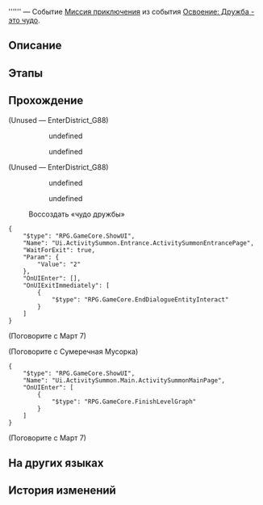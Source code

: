 {{Дополнить|Диалоги.}}
{{Миссия Инфобокс
|id              = 8024203
|Название        = 
|Изображение     = Миссия Освоения .png
|Тип             = Миссия приключения
|События         = Освоение: Дружба - это чудо
|Глава           = 
|Условия         = Завершена [[Миссия приключения]] ''[[Старые друзья, новые друзья?]]''
|Персонажи       = Март 7; Первопроходец; Сумеречная Мусорка
|СтартЛокация    = Пригородные снежные поля
|Мир             = Ярило-VI
|Локации         = Пригородные снежные поля
|Предыдущая      = Старые друзья, новые друзья?
|Следующая       = 
|Награды         = 
}}
'''''' — Событие [[Миссия приключения]] из события [[Освоение: Дружба - это чудо]].

==Описание==
{{Описание|<!--официальное описание из Перекрёстка судеб-->}}

==Этапы==


==Прохождение==
{{Дополнить}}


;(Unused &mdash; EnterDistrict_G88)
<!--Unknown TalkSentence: 802440202-->
:<!--Unknown TalkSentence: 802440203-->
:<!--Unknown TalkSentence: 802440204-->
:<!--Unknown TalkSentence: 802440205-->
:<!--Unknown TalkSentence: 802440206-->
::{{Диалог|Стрелка}} undefined
::<!--Unknown TalkSentence: 802440208-->
::<!--Unknown TalkSentence: 802440209-->
::<!--Unknown TalkSentence: 802440210-->
::<!--Unknown TalkSentence: 802440211-->
::<!--Unknown TalkSentence: 802440212-->
::<!--Unknown TalkSentence: 802440213-->
::<!--Unknown TalkSentence: 802440214-->
::{{Диалог|Стрелка}} undefined
::<!--Unknown TalkSentence: 802440210-->
::<!--Unknown TalkSentence: 802440211-->
::<!--Unknown TalkSentence: 802440212-->
::<!--Unknown TalkSentence: 802440213-->
::<!--Unknown TalkSentence: 802440214-->
:<!--Unknown TalkSentence: 802440210-->
:<!--Unknown TalkSentence: 802440211-->
:<!--Unknown TalkSentence: 802440212-->
:<!--Unknown TalkSentence: 802440213-->
:<!--Unknown TalkSentence: 802440214-->


;(Unused &mdash; EnterDistrict_G88)
<!--Unknown TalkSentence: 802440202-->
:<!--Unknown TalkSentence: 802440203-->
:<!--Unknown TalkSentence: 802440204-->
:<!--Unknown TalkSentence: 802440205-->
:<!--Unknown TalkSentence: 802440206-->
::{{Диалог|Стрелка}} undefined
::<!--Unknown TalkSentence: 802440208-->
::<!--Unknown TalkSentence: 802440209-->
::<!--Unknown TalkSentence: 802440210-->
::<!--Unknown TalkSentence: 802440211-->
::<!--Unknown TalkSentence: 802440212-->
::<!--Unknown TalkSentence: 802440213-->
::<!--Unknown TalkSentence: 802440214-->
::{{Диалог|Стрелка}} undefined
::<!--Unknown TalkSentence: 802440210-->
::<!--Unknown TalkSentence: 802440211-->
::<!--Unknown TalkSentence: 802440212-->
::<!--Unknown TalkSentence: 802440213-->
::<!--Unknown TalkSentence: 802440214-->
:<!--Unknown TalkSentence: 802440210-->
:<!--Unknown TalkSentence: 802440211-->
:<!--Unknown TalkSentence: 802440212-->
:<!--Unknown TalkSentence: 802440213-->
:<!--Unknown TalkSentence: 802440214-->

:{{Диалог|Журнал путешествий}} Воссоздать «чудо дружбы»
<pre>{
	"$type": "RPG.GameCore.ShowUI",
	"Name": "Ui.ActivitySummon.Entrance.ActivitySummonEntrancePage",
	"WaitForExit": true,
	"Param": {
		"Value": "2"
	},
	"OnUIEnter": [],
	"OnUIExitImmediately": [
		{
			"$type": "RPG.GameCore.EndDialogueEntityInteract"
		}
	]
}</pre>

;(Поговорите с Март 7)
<!--Unknown TalkSentence: 802441118-->

;(Поговорите с Сумеречная Мусорка)
<pre>{
	"$type": "RPG.GameCore.ShowUI",
	"Name": "Ui.ActivitySummon.Main.ActivitySummonMainPage",
	"OnUIEnter": [
		{
			"$type": "RPG.GameCore.FinishLevelGraph"
		}
	]
}</pre>

;(Поговорите с Март 7)
<!--Unknown TalkSentence: 802440302-->
<!--Unknown TalkSentence: 802440303-->
<!--Unknown TalkSentence: 802440304-->
{{Диалог Конец}}

==На других языках==
{{На других языках
|en   = 
|zhs  = 
|zht  = 
|ja   = 
|ko   = 
|es   = 
|fr   = 
|ru   = 
|th   = 
|vi   = 
|de   = 
|id   = 
|pt   = 
}}

==История изменений==
{{История изменений|2.7}}

